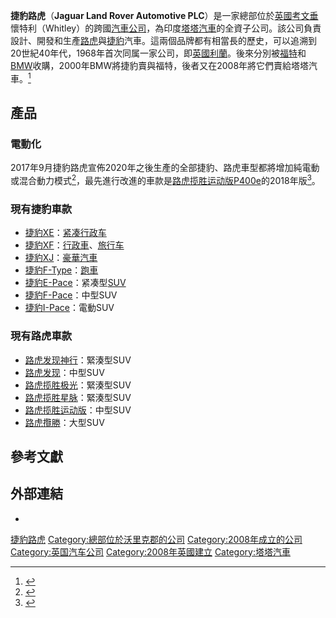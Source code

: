 {{noteTA
|G1=Transport
}}
{{Infobox company
| name = Jaguar Land Rover Automotive PLC <!-- DO NOT CHANGE! Name changed to "Jaguar Land Rover Automotive PLC" on 28 December 2012; see Companies House, Company No 06477691 for further details. -->
| logo = [[File:Jaguar_Land_Rover_logo.png|250px]]
| type = [[公共有限公司|公共有限公司]]
| foundation = 2008年
| founder = 
| location_city = [[考文垂|考文垂]]懷特利（Whitley）
| location_country = {{flagicon|UK}}[[英國|英國]]<ref name=newglobalhq>{{cite web|url=http://newsroom.jaguarlandrover.com/en-in/jlr-corp/news/2011/11/jlr_hq_opening_ceremony_021111/|title=Jaguar Land Rover Opens its new Global Headquarters Building|accessdate=2012-07-02|publisher=Jaguar Land Rover Ltd|archive-date=2017-07-11|archive-url=https://web.archive.org/web/20170711032719/http://newsroom.jaguarlandrover.com/en-in/jlr-corp/news/2011/11/jlr_hq_opening_ceremony_021111|dead-url=no}}</ref>
| key_people = Cyrus P. Mistry（董事長）<ref>[http://www.tata.com/aboutus/sub_index.aspx?sectid=CEBLCxoD5rg= Tata corporate website: ''Cyrus P Mistry is the chairman of Tata Sons ... and all major Tata Group companies''] {{webarchive|url=https://web.archive.org/web/20131129220349/http://www.tata.com/aboutus/sub_index.aspx?sectid=CEBLCxoD5rg= |date=2013-11-29 }} Retrieved 13 June 2013.</ref> Dr Ralf Speth（CEO）<br>Ian Callum（捷豹設計主管）<br>Gerry McGovern（路虎設計主管）
| industry = [[汽車製造業|汽車製造業]]
| products = [[高檔汽車|高檔汽車]]、[[越野車|越野車]]
| production_year = 2017–18
| revenue = {{increase}} £258億<ref name=annual17financial>{{cite web|url=http://annualreport2018.jaguarlandrover.com/assets/files/jlr-ara-2017-18.pdf|title=Annual Report 2017–18|publisher=Jaguar Land Rover Automotive PLC|accessdate=2018-09-16|archive-date=2018-09-16|archive-url=https://web.archive.org/web/20180916202346/http://annualreport2018.jaguarlandrover.com/assets/files/jlr-ara-2017-18.pdf|dead-url=no}}</ref>
| revenue_year = 2017–18| production = {{increase}} 439,749（路虎）<br />{{increase}} 174,560（捷豹）<ref name=annual17strategic>{{cite web|url=http://annualreport2018.jaguarlandrover.com/assets/files/jlr-ara-2017-18.pdf|title=Annual Report 2017–18|publisher=Jaguar Land Rover Automotive PLC|accessdate=2018-09-16|archive-date=2018-09-16|archive-url=https://web.archive.org/web/20180916202346/http://annualreport2018.jaguarlandrover.com/assets/files/jlr-ara-2017-18.pdf|dead-url=no}}</ref>
| operating_income = {{decrease}} £15億<ref name=annual17financial />
| income_year = 2017–18
| net_income = {{decrease}} £11億<ref name=annual17financial />
| net_income_year = 2017–18
| assets = {{increase}} £268億<ref name=annual17financial />
| assets_year = 2017–18
| equity = {{increase}} £99.8億<ref name=annual17financial />
| equity_year = 2017–18
| parent = [[塔塔汽車|塔塔汽車]]
| num_employees = 39,787<ref name=annual20financial>{{cite web|url=https://media.jlrms.com/2020-07/Jaguar%20Land%20Rover_Annual%20Report_FINAL.pdf|title=Annual Report 2020|publisher=Jaguar Land Rover Automotive PLC|access-date=2021-03-23|archive-date=2022-01-09|archive-url=https://web.archive.org/web/20220109073058/https://media.jlrms.com/2020-07/Jaguar%20Land%20Rover_Annual%20Report_FINAL.pdf}}</ref>
| num_employees_year = 2020
| divisions         = [[捷豹|捷豹]]<br>[[路虎|路虎]]
| subsid = Jaguar Land Rover Holdings Limited<br />Jaguar Land Rover Limited<br />Chery Jaguar Land Rover（50%）<br />Jaguar Land Rover India
| homepage = {{URL|www.jaguarlandrover.com}}
| footnotes = 
}}

'''捷豹路虎'''（'''Jaguar Land Rover Automotive PLC'''）是一家總部位於[[英國|英國]][[考文垂|考文垂]]懷特利（Whitley）的跨國[[汽車製造業|汽車公司]]，為印度[[塔塔汽車|塔塔汽車]]的全資子公司。該公司負責設計、開發和生產[[路虎|路虎]]與[[捷豹|捷豹]]汽車。這兩個品牌都有相當長的歷史，可以追溯到20世紀40年代，1968年首次同属一家公司，即[[英國利蘭|英國利蘭]]。後來分別被[[福特汽车|福特]]和[[BMW|BMW]]收購，2000年BMW將捷豹賣與福特，後者又在2008年將它們賣給塔塔汽車。<ref>{{cite news |title=Mike Rutherford ponders Tata's takeover of Land Rover and Jaguar |author=Mike Rutherford |date=2008-03-29 |publisher=Telegraph Media Group |work=The Daily Telegraph |url=http://www.telegraph.co.uk/motoring/main.jhtml?xml=/motoring/2008/03/29/mrmoney129.xml |accessdate=2008-07-30 |location=London |archive-date=2008-04-08 |archive-url=https://web.archive.org/web/20080408233420/http://www.telegraph.co.uk/motoring/main.jhtml?xml=%2Fmotoring%2F2008%2F03%2F29%2Fmrmoney129.xml |dead-url=no }}</ref>

== 產品==

=== 電動化 ===
2017年9月捷豹路虎宣佈2020年之後生產的全部捷豹、路虎車型都將增加純電動或混合動力模式<ref name="JLR_20170907">{{cite news|title=Every Jaguar and Land Rover Launched from 2020 will be Electrified|url=http://media.jaguarlandrover.com/news/2017/09/every-jaguar-and-land-rover-launched-2020-will-be-electrified?q=&start=0&brand=corporate|accessdate=2017-12-22|publisher=Jaguar Land Rover|date=2017-09-07|archive-date=2019-12-01|archive-url=https://web.archive.org/web/20191201001204/https://media.jaguarlandrover.com/news/2017/09/every-jaguar-and-land-rover-launched-2020-will-be-electrified?q=&start=0&brand=corporate|dead-url=no}}</ref>，最先進行改進的車款是[[路虎揽胜运动版#L494|路虎揽胜运动版P400e]]的2018年版<ref>{{cite news|last1=Glon|first1=Ronan|title=Land Rover begins electrification push with plug-in Range Rover Sport P400e|url=https://www.digitaltrends.com/cars/land-rover-range-rover-sport-p400e-performance-specs-range/|accessdate=2017-12-22|work=Digital Trends|publisher=Designtechnica Corporation|date=2017-10-04|archive-date=2020-10-23|archive-url=https://web.archive.org/web/20201023061309/https://www.digitaltrends.com/cars/land-rover-range-rover-sport-p400e-performance-specs-range/|dead-url=no}}</ref>。

=== 現有捷豹車款 ===
* [[捷豹XE|捷豹XE]]：[[紧凑行政车|紧凑行政车]]
* [[捷豹XF|捷豹XF]]：[[行政車|行政車]]、[[旅行车|旅行车]]
* [[捷豹XJ|捷豹XJ]]：[[豪華汽車|豪華汽車]]
* [[捷豹F-Type|捷豹F-Type]]：[[跑車|跑車]]
* [[捷豹E-Pace|捷豹E-Pace]]：紧凑型[[SUV|SUV]]
* [[捷豹F-Pace|捷豹F-Pace]]：中型SUV
* [[捷豹I-Pace|捷豹I-Pace]]：電動SUV
{{gallery
|File:Jaguar XE 2016 front three-quarter.jpg| [[Jaguar_XE|Jaguar XE]]
|File:Jaguar XF (X260) 1999cc diesel registered November 2015.JPG| [[Jaguar_XF|Jaguar XF]]
|File:Jaguar XJ 3.0 D-S Supersport (X351) – Frontansicht, 30. Juni 2013, Münster.jpg| [[Jaguar_XJ|Jaguar XJ]]
|File:Jaguar F-Type V8 S Cabriolet – Frontansicht, 12. Juli 2014, Düsseldorf.jpg| [[Jaguar_F-Type|Jaguar F-Type]]
|File:2017 Jaguar E-Pace First Edition I Automatic 2.0 Front.jpg| [[Jaguar_E-Pace|Jaguar E-Pace]]
|File:2016 Jaguar F-Pace V6 S AWD Automatic 3.0 Front.jpg| [[Jaguar_F-Pace|Jaguar F-Pace]]
|File:2018-03-06_Geneva_Motor_Show_2441.JPG| [[Jaguar_I-Pace|Jaguar I-Pace]]
|}}

=== 現有路虎車款 ===
* [[路虎发现神行|路虎发现神行]]：緊湊型SUV
* [[路虎发现|路虎发现]]：中型SUV
* [[路虎揽胜极光|路虎揽胜极光]]：緊湊型SUV
* [[路虎揽胜星脉|路虎揽胜星脉]]：緊湊型SUV
* [[路虎揽胜运动版|路虎揽胜运动版]]：中型SUV
* [[路虎攬勝|路虎攬勝]]：大型SUV
{{gallery
|File:Land Rover Discovery Sport HSE Luxury TD4 2016.jpg| [[Land_Rover_Discovery_Sport|Land Rover Discovery Sport]]
|File:2017 Land Rover Discovery HSE TD6 Automatic 3.0 Front.jpg| [[Land_Rover_Discovery|Land Rover Discovery]]
|File:2017 Range Rover Evoque HSE 2.0 Front.jpg|[[Range_Rover_Evoque|Range Rover Evoque]]
|File:2017 Land Rover Range Rover Velar First Edition D3 3.0 Front.jpg| [[Range_Rover_Velar|Range Rover Velar]]
|File:ALL-NEW RANGE ROVER SPORT REVEALED (8594176684).jpg| [[路虎揽胜运动版|Range Rover Sport]]
|File:Land Rover Range Rover Autobiography 2016.jpg| [[Range_Rover|Range Rover]]
|}}

== 參考文獻==
{{reflist|30em}}

== 外部連結 ==
* {{Official website|www.jaguarlandrover.com}}
{{塔塔汽车}}

[[Category:捷豹路虎|]]
[[Category:總部位於沃里克郡的公司|Category:總部位於沃里克郡的公司]]
[[Category:2008年成立的公司|Category:2008年成立的公司]]
[[Category:英国汽车公司|Category:英国汽车公司]]
[[Category:2008年英國建立|Category:2008年英國建立]]
[[Category:塔塔汽車|Category:塔塔汽車]]